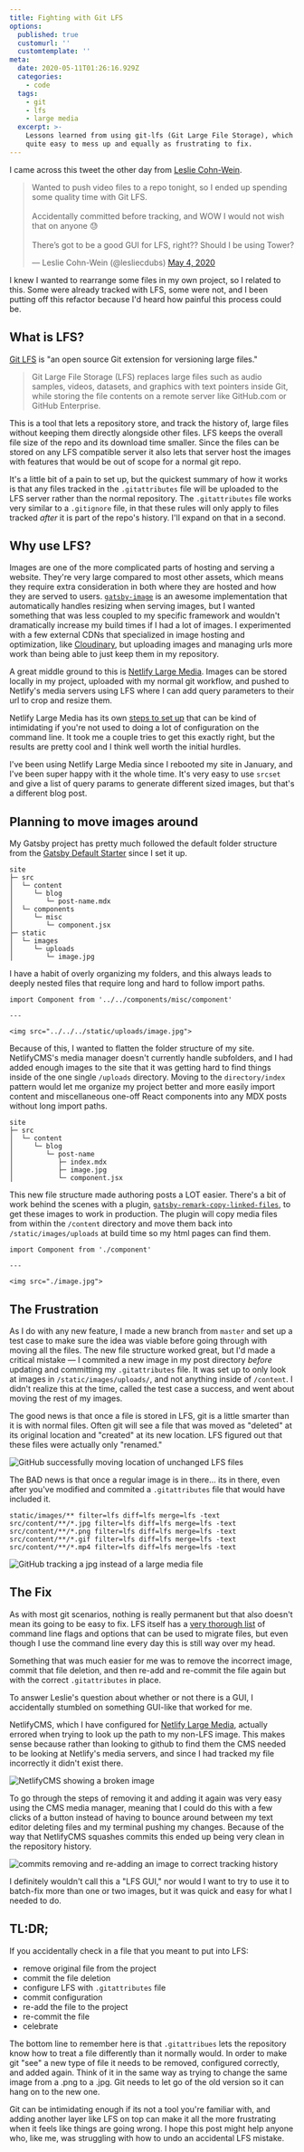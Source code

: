 ```yaml
---
title: Fighting with Git LFS
options:
  published: true
  customurl: ''
  customtemplate: ''
meta:
  date: 2020-05-11T01:26:16.929Z
  categories:
    - code
  tags:
    - git
    - lfs
    - large media
  excerpt: >-
    Lessons learned from using git-lfs (Git Large File Storage), which can be
    quite easy to mess up and equally as frustrating to fix.
---
```


I came across this tweet the other day from [Leslie Cohn-Wein](https://twitter.com/lesliecdubs).

<blockquote class="twitter-tweet"><p lang="en" dir="ltr">Wanted to push video files to a repo tonight, so I ended up spending some quality time with Git LFS.<br/><br/>Accidentally committed before tracking, and WOW I would not wish that on anyone 😓<br/><br/>There’s got to be a good GUI for LFS, right?? Should I be using Tower?</p>&mdash; Leslie Cohn-Wein (@lesliecdubs) <a href="https://twitter.com/lesliecdubs/status/1257170264116400128?ref_src=twsrc%5Etfw">May 4, 2020</a></blockquote>

I knew I wanted to rearrange some files in my own project, so I related to this. Some were already tracked with LFS, some were not, and I been putting off this refactor because I'd heard how painful this process could be.

## What is LFS?

[Git LFS](https://git-lfs.github.com/) is "an open source Git extension for versioning large files."

> Git Large File Storage (LFS) replaces large files such as audio samples, videos, datasets, and graphics with text pointers inside Git, while storing the file contents on a remote server like GitHub.com or GitHub Enterprise.

This is a tool that lets a repository store, and track the history of, large files without keeping them directly alongside other files. LFS keeps the overall file size of the repo and its download time smaller. Since the files can be stored on any LFS compatible server it also lets that server host the images with features that would be out of scope for a normal git repo.

It's a little bit of a pain to set up, but the quickest summary of how it works is that any files tracked in the `.gitattributes` file will be uploaded to the LFS server rather than the normal repository. The `.gitattributes` file works very similar to a `.gitignore` file, in that these rules will only apply to files tracked _after_ it is part of the repo's history. I'll expand on that in a second.

## Why use LFS?

Images are one of the more complicated parts of hosting and serving a website. They're very large compared to most other assets, which means they require extra consideration in both where they are hosted and how they are served to users.  [`gatsby-image`](https://image-processing.gatsbyjs.org/) is an awesome implementation that automatically handles resizing when serving images, but I wanted something that was less coupled to my specific framework and wouldn't dramatically increase my build times if I had a lot of images. I experimented with a few external CDNs that specialized in image hosting and optimization, like [Cloudinary](https://cloudinary.com/), but uploading images and managing urls more work than being able to just keep them in my repository.

A great middle ground to this is [Netlify Large Media](https://netlify-photo-gallery.netlify.app/). Images can be stored locally in my project, uploaded with my normal git workflow, and pushed to Netlify's media servers using LFS where I can add query parameters to their url to crop and resize them.

Netlify Large Media has its own [steps to set up](https://docs.netlify.com/large-media/setup/#configure-file-tracking) that can be kind of intimidating if you're not used to doing a lot of configuration on the command line. It took me a couple tries to get this exactly right, but the results are pretty cool and I think well worth the initial hurdles.

<ImageResizeExample />

I've been using Netlify Large Media since I rebooted my site in January, and I've been super happy with it the whole time. It's very easy to use `srcset` and give a list of query params to generate different sized images, but that's a different blog post.

## Planning to move images around

My Gatsby project has pretty much followed the default folder structure from the [Gatsby Default Starter](https://github.com/gatsbyjs/gatsby-starter-default) since I set it up.

```
site
├─ src
│  └─ content
│     └─ blog
│        └─ post-name.mdx
│  └─ components
│     └─ misc
│        └─ component.jsx
├─ static
│  └─ images
│     └─ uploads
│        └─ image.jpg
```

I have a habit of overly organizing my folders, and this always leads to deeply nested files that require long and hard to follow import paths.

```
import Component from '../../components/misc/component'

---

<img src="../../../static/uploads/image.jpg">
```

Because of this, I wanted to flatten the folder structure of my site. NetlifyCMS's media manager doesn't currently handle subfolders, and I had added enough images to the site that it was getting hard to find things inside of the one single `/uploads` directory. Moving to the `directory/index` pattern would let me organize my project better and more easily import content and miscellaneous one-off React components into any MDX posts without long import paths.

```
site
├─ src
│  └─ content
│     └─ blog
│        └─ post-name
│           ├─ index.mdx
│           ├─ image.jpg
│           └─ component.jsx
```

This new file structure made authoring posts a LOT easier. There's a bit of work behind the scenes with a plugin, [`gatsby-remark-copy-linked-files`](https://www.gatsbyjs.org/packages/gatsby-remark-copy-linked-files/), to get these images to work in production. The plugin will copy media files from within the `/content` directory and move them back into `/static/images/uploads` at build time so my html pages can find them.

```
import Component from './component'

---

<img src="./image.jpg">
```

## The Frustration

As I do with any new feature, I made a new branch from `master` and set up a test case to make sure the idea was viable before going through with moving all the files. The new file structure worked great, but I'd made a critical mistake — I commited a new image in my post directory _before_ updating and committing my `.gitattributes` file. It was set up to only look at images in `/static/images/uploads/`, and not anything inside of `/content`. I didn't realize this at the time, called the test case a success, and went about moving the rest of my images.

The good news is that once a file is stored in LFS, git is a little smarter than it is with normal files. Often git will see a file that was moved as "deleted" at its original location and "created" at its new location. LFS figured out that these files were actually only "renamed."

<img src="/move-lfs-files.png" alt="GitHub successfully moving location of unchanged LFS files" data-caption="" data-align="full" data-small="false" />

The BAD news is that once a regular image is in there... its in there, even after you've modified and commited a `.gitattributes` file that would have included it.

```.gitattributes
static/images/** filter=lfs diff=lfs merge=lfs -text
src/content/**/*.jpg filter=lfs diff=lfs merge=lfs -text
src/content/**/*.png filter=lfs diff=lfs merge=lfs -text
src/content/**/*.gif filter=lfs diff=lfs merge=lfs -text
src/content/**/*.mp4 filter=lfs diff=lfs merge=lfs -text 
```

<img src="/committed-image.jpg" alt="GitHub tracking a jpg instead of a large media file" data-caption="" data-align="full" data-small="false" />

## The Fix

As with most git scenarios, nothing is really permanent but that also doesn't mean its going to be easy to fix. LFS itself has a [very thorough list](https://github.com/git-lfs/git-lfs/blob/master/docs/man/git-lfs-migrate.1.ronn) of command line flags and options that can be used to migrate files, but even though I use the command line every day this is still way over my head.

Something that was much easier for me was to remove the incorrect image, commit that file deletion, and then re-add and re-commit the file again but with the correct `.gitattributes` in place.

To answer Leslie's question about whether or not there is a GUI, I accidentally stumbled on something GUI-like that worked for me. 

NetlifyCMS, which I have configured for [Netlify Large Media](https://www.netlifycms.org/docs/netlify-large-media/), actually errored when trying to look up the path to my non-LFS image. This makes sense because rather than looking to github to find them the CMS needed to be looking at Netlify's media servers, and since I had tracked my file incorrectly it didn't exist there.

<img src="/netlifycms-broken-image.png" alt="NetlifyCMS showing a broken image" data-caption="" data-align="full" data-small="false" />

To go through the steps of removing it and adding it again was very easy using the CMS media manager, meaning that I could do this with a few clicks of a button instead of having to bounce around between my text editor deleting files and my terminal pushing my changes. Because of the way that NetlifyCMS squashes commits this ended up being very clean in the repository history.

<img src="/remove-and-add-image.png" alt="commits removing and re-adding an image to correct tracking history" data-caption="`Update Pages “uses”` contains the new upload of the image." data-align="full" data-small="false" />

I definitely wouldn't call this a "LFS GUI," nor would I want to try to use it to batch-fix more than one or two images, but it was quick and easy for what I needed to do.

## TL:DR;

If you accidentally check in a file that you meant to put into LFS:
- remove original file from the project
- commit the file deletion
- configure LFS with `.gitattributes` file
- commit configuration
- re-add the file to the project
- re-commit the file
- celebrate

The bottom line to remember here is that `.gitattribues` lets the repository know how to treat a file differently than it normally would. In order to make git "see" a new type of file it needs to be removed, configured correctly, and added again. Think of it in the same way as trying to change the same image from a .png to a .jpg. Git needs to let go of the old version so it can hang on to the new one.

Git can be intimidating enough if its not a tool you're familiar with, and adding another layer like LFS on top can make it all the more frustrating when it feels like things are going wrong. I hope this post might help anyone who, like me, was struggling with how to undo an accidental LFS mistake.

<!-- UPDATE local file system vs production file system - https://github.com/ryanfiller/portfolio-gatsby-v2/commit/a9a73d8ec5ee31416d2f25046c956ba5d1147a4e -->